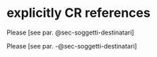 # explicitly CR references {.unumbered}

Please [see par. @sec-soggetti-destinatari]

Please [see par. -@sec-soggetti-destinatari]
